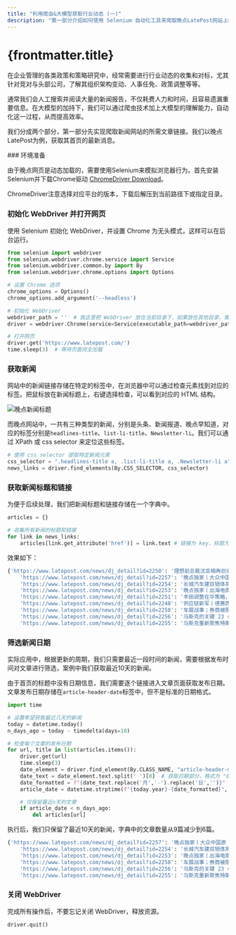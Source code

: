 ```yaml
---
title: "利用爬虫&大模型获取行业动态 (一)"
description: "第一部分介绍如何使用 Selenium 自动化工具来爬取晚点LatePost网站上的最新新闻文章链接。"
---
```


# {frontmatter.title}

在企业管理的各类政策和策略研究中，经常需要进行行业动态的收集和对标，尤其针对竞对与头部公司，了解其组织架构变动、人事任免、政策调整等等。

通常我们会人工搜索并阅读大量的新闻报告，不仅耗费人力和时间，且容易遗漏重要信息。在大模型的加持下，我们可以通过爬虫技术加上大模型的理解能力，自动化这一过程，从而提高效率。

我们分成两个部分，第一部分先实现爬取新闻网站的所需文章链接。我们以晚点LatePost为例，获取其首页的最新消息。


<Steps>
### 环境准备

由于晚点网页是动态加载的，需要使用Selenium来模拟浏览器行为。首先安装Selenium并下载Chrome驱动 [ChromeDriver Download](https://sites.google.com/chromium.org/driver/home)。

ChromeDriver注意选择对应平台的版本，下载后解压到当前路径下或指定目录。

### 初始化 WebDriver 并打开网页

使用 Selenium 初始化 WebDriver，并设置 Chrome 为无头模式，这样可以在后台运行。

```python
from selenium import webdriver
from selenium.webdriver.chrome.service import Service
from selenium.webdriver.common.by import By
from selenium.webdriver.chrome.options import Options

# 设置 Chrome 选项
chrome_options = Options()
chrome_options.add_argument('--headless')

# 初始化 WebDriver
webdriver_path = ''  # 我这里把 WebDriver 放在当前目录下，如果放在其他目录，需要指定路径
driver = webdriver.Chrome(service=Service(executable_path=webdriver_path), options=chrome_options)

# 打开网页
driver.get('https://www.latepost.com/')
time.sleep(3)  # 等待页面完全加载
```

### 获取新闻

网站中的新闻链接存储在特定的标签中，在浏览器中可以通过检查元素找到对应的标签。把鼠标放在新闻标题上，右键选择检查，可以看到对应的 HTML 结构。

![晚点新闻标题](/llm-assets/latepost_html_elements.webp)

而晚点网站中，一共有三种类型的新闻，分别是头条、新闻报道、晚点早知道，对应的标签分别是`headlines-title`、`list-li-title`、`Newsletter-li`。我们可以通过 XPath 或 css selector 来定位这些标签。

```python
# 使用 css selector 提取特定新闻元素
css_selector = ".headlines-title a, .list-li-title a, .Newsletter-li a"
news_links = driver.find_elements(By.CSS_SELECTOR, css_selector)
```

### 获取新闻标题和链接

为便于后续处理，我们把新闻标题和链接存储在一个字典中。

```python
articles = {}

# 收集所有新闻的标题和链接
for link in news_links:
    articles[link.get_attribute('href')] = link.text # 链接为 key，标题为 value
```

效果如下：

```python title="articles"
{'https://www.latepost.com/news/dj_detail?id=2250': '理想前总裁沈亚楠再创业，从给中产家庭造车到给中产家庭装修',
    'https://www.latepost.com/news/dj_detail?id=2257': '晚点独家丨大众中国原 CTO 韩鸿铭将成为酷睿程的 CEO',
    'https://www.latepost.com/news/dj_detail?id=2254': '长城汽车建双销体系：转型不靠有样学样',
    'https://www.latepost.com/news/dj_detail?id=2253': '晚点独家丨出海电商四小龙竞赛：翻倍增长，用一切办法',
    'https://www.latepost.com/news/dj_detail?id=2251': '丰田调整在华策略，南北丰田工厂齐减产',
    'https://www.latepost.com/news/dj_detail?id=2248': '供应链新军丨德赛西威：不想被淘汰，就得自己颠覆自己',
    'https://www.latepost.com/news/dj_detail?id=2258': '车展战事；券商被限制新增雪球产品额度；曹操出行递表，合规是上市最大挑战之一\n04月30日',
    'https://www.latepost.com/news/dj_detail?id=2256': '马斯克的关键 23 小时；中金人均薪酬两年降 30%；中国耐用品消费回暖\n04月29日',
    'https://www.latepost.com/news/dj_detail?id=2255': '马斯克重新聚焦特斯拉；保时捷预计中国市场下半年回暖；“五一” 前夕机票降价\n04月28日'}
```

### 筛选新闻日期

实际应用中，根据更新的周期，我们只需要最近一段时间的新闻，需要根据发布时间对文章进行筛选，案例中我们获取最近10天的新闻。

由于首页的标题中没有日期信息，我们需要逐个链接进入文章页面获取发布日期。文章发布日期存储在`article-header-date`标签中，但不是标准的日期格式。

```python
import time

# 设置希望获取最近几天的新闻
today = datetime.today()
n_days_ago = today - timedelta(days=10)

# 检查每个文章的发布日期
for url, title in list(articles.items()):
    driver.get(url)
    time.sleep(3)
    date_element = driver.find_element(By.CLASS_NAME, "article-header-date")
    date_text = date_element.text.split(' ')[0]  # 获取日期部分，格式为 "04月29日"
    date_formatted = f"{date_text.replace('月','-').replace('日','')}"  # 转换日期格式为 "04-29"
    article_date = datetime.strptime(f"{today.year}-{date_formatted}", "%Y-%m-%d")  # 解析日期

    # 仅保留最近n天的文章
    if article_date < n_days_ago:
        del articles[url]
```

执行后，我们只保留了最近10天的新闻，字典中的文章数量从9篇减少到6篇。

```python title="articles"
{'https://www.latepost.com/news/dj_detail?id=2257': '晚点独家丨大众中国原 CTO 韩鸿铭将成为酷睿程的 CEO',
    'https://www.latepost.com/news/dj_detail?id=2254': '长城汽车建双销体系：转型不靠有样学样',
    'https://www.latepost.com/news/dj_detail?id=2253': '晚点独家丨出海电商四小龙竞赛：翻倍增长，用一切办法',
    'https://www.latepost.com/news/dj_detail?id=2258': '车展战事；券商被限制新增雪球产品额度；曹操出行递表，合规是上市最大挑战之一\n04月30日',
    'https://www.latepost.com/news/dj_detail?id=2256': '马斯克的关键 23 小时；中金人均薪酬两年降 30%；中国耐用品消费回暖\n04月29日',
    'https://www.latepost.com/news/dj_detail?id=2255': '马斯克重新聚焦特斯拉；保时捷预计中国市场下半年回暖；“五一” 前夕机票降价\n04月28日'}
```

### 关闭 WebDriver

完成所有操作后，不要忘记关闭 WebDriver，释放资源。

```python
driver.quit()
```

</Steps>